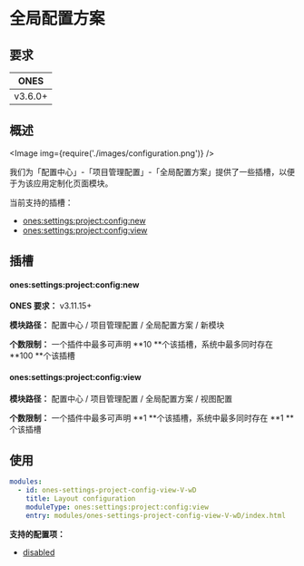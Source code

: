# 全局配置方案

## 要求

|  ONES   |
| :-----: |
| v3.6.0+ |

## 概述

<Image img={require('./images/configuration.png')} />

我们为「配置中心」-「项目管理配置」-「全局配置方案」提供了一些插槽，以便于为该应用定制化页面模块。

当前支持的插槽：

- [ones:settings:project:config:new](#onessettingsprojectconfignew)
- [ones:settings:project:config:view](#onessettingsprojectconfigview)

## 插槽

#### ones:settings:project:config:new

**ONES 要求：** v3.11.15+

**模块路径：** 配置中心 / 项目管理配置 / 全局配置方案 / 新模块

**个数限制：** 一个插件中最多可声明 **10 **个该插槽，系统中最多同时存在 **100 **个该插槽

#### ones:settings:project:config:view

**模块路径：** 配置中心 / 项目管理配置 / 全局配置方案 / 视图配置

**个数限制：** 一个插件中最多可声明 **1 **个该插槽，系统中最多同时存在 **1 **个该插槽

## 使用

```yaml
modules:
  - id: ones-settings-project-config-view-V-wD
    title: Layout configuration
    moduleType: ones:settings:project:config:view
    entry: modules/ones-settings-project-config-view-V-wD/index.html
```

**支持的配置项：**

- [disabled](../../../../../../reference/config/plugin.yaml#disabled)
